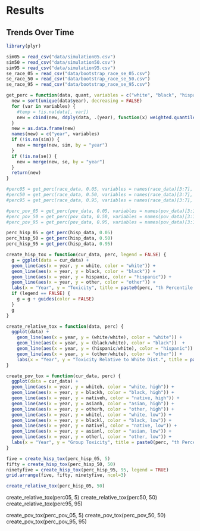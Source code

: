 # Results {#organization}



## Trends Over Time

```r
library(plyr)

sim05 = read_csv("data/simulation05.csv")
sim50 = read_csv("data/simulation50.csv")
sim95 = read_csv("data/simulation95.csv")
se_race_05 = read_csv("data/bootstrap_race_se_05.csv")
se_race_50 = read_csv("data/bootstrap_race_se_50.csv")
se_race_95 = read_csv("data/bootstrap_race_se_95.csv")

get_perc = function(data, quant, variables = c("white", "black", "hispanic", "other"), sim = NA, se = NA) {
  new = sort(unique(data$year), decreasing = FALSE)
  for (var in variables) {
    #temp = !is.na(data[, var])
    new = cbind(new, ddply(data, .(year), function(x) weighted.quantile(x$concentration, x[, var]/sum(x[, var]), quant, na.rm = TRUE))[, 2])
  }
  new = as.data.frame(new)
  names(new) = c("year", variables)
  if (!is.na(sim)) {
    new = merge(new, sim, by = "year")
  }
  if (!is.na(se)) {
    new = merge(new, se, by = "year")
  }
  return(new)
}

#perc05 = get_perc(race_data, 0.05, variables = names(race_data)[3:7], sim = sim05, se = se_race_05)
#perc50 = get_perc(race_data, 0.50, variables = names(race_data)[3:7], sim = sim50, se = se_race_50)
#perc95 = get_perc(race_data, 0.95, variables = names(race_data)[3:7], sim = sim95, se = se_race_95)

#perc_pov_05 = get_perc(pov_data, 0.05, variables = names(pov_data)[3:12])
#perc_pov_50 = get_perc(pov_data, 0.50, variables = names(pov_data)[3:12])
#perc_pov_95 = get_perc(pov_data, 0.95, variables = names(pov_data)[3:12])

perc_hisp_05 = get_perc(hisp_data, 0.05)
perc_hisp_50 = get_perc(hisp_data, 0.50)
perc_hisp_95 = get_perc(hisp_data, 0.95)
```

```r
create_hisp_tox = function(cur_data, perc, legend = FALSE) {
  g = ggplot(data = cur_data) + 
  geom_line(aes(x = year, y = white, color = "white")) +
  geom_line(aes(x = year, y = black, color = "black")) + 
  geom_line(aes(x = year, y = hispanic, color = "hispanic")) + 
  geom_line(aes(x = year, y = other, color = "other")) + 
  labs(x = "Year", y = "Toxicity", title = paste0(perc, "th Percentile Group Toxicity"))
  if (legend == FALSE) {
    g = g + guides(color = FALSE)
  }
  g
}

create_relative_tox = function(data, perc) {
  ggplot(data) + 
    geom_line(aes(x = year, y = (white/white), color = "white")) +
    geom_line(aes(x = year, y = (black/white), color = "black"))  +
    geom_line(aes(x = year, y = (hispanic/white), color = "hispanic")) +
    geom_line(aes(x = year, y = (other/white), color = "other")) +
    labs(x = "Year", y = "Toxicity Relative to White Dist.", title = paste0("Group ", perc, "th Percentile Toxicity Relative to White Distribution"), colour = "Legend") 
}

create_pov_tox = function(cur_data, perc) {
  ggplot(data = cur_data) + 
  geom_line(aes(x = year, y = whiteh, color = "white, high")) +
  geom_line(aes(x = year, y = blackh, color = "black, high")) + 
  geom_line(aes(x = year, y = nativeh, color = "native, high")) + 
  geom_line(aes(x = year, y = asianh, color = "asian, high")) + 
  geom_line(aes(x = year, y = otherh, color = "other, high")) + 
  geom_line(aes(x = year, y = whitel, color = "white, low")) +
  geom_line(aes(x = year, y = blackl, color = "black, low")) + 
  geom_line(aes(x = year, y = nativel, color = "native, low")) + 
  geom_line(aes(x = year, y = asianl, color = "asian, low")) + 
  geom_line(aes(x = year, y = otherl, color = "other, low")) + 
  labs(x = "Year", y = "Group Toxicity", title = paste0(perc, "th Percentile Group Toxicity"), color = "Legend")
}
```

```r
five = create_hisp_tox(perc_hisp_05, 5)
fifty = create_hisp_tox(perc_hisp_50, 50)
ninetyfive = create_hisp_tox(perc_hisp_95, 95, legend = TRUE)
grid.arrange(five, fifty, ninetyfive, ncol=3)

create_relative_tox(perc_hisp_05, 50)
```


create_relative_tox(perc05, 5)
create_relative_tox(perc50, 50)
create_relative_tox(perc95, 95)

create_pov_tox(perc_pov_05, 5)
create_pov_tox(perc_pov_50, 50)
create_pov_tox(perc_pov_95, 95)
